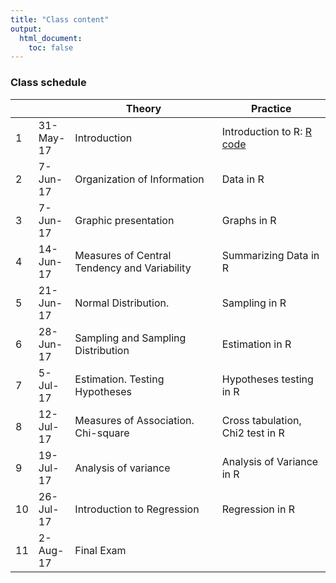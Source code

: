 ```yaml
---
title: "Class content"
output:
  html_document:
    toc: false
---
```


### Class schedule

|   |           | Theory                                       | Practice                         |
|----|-----------|----------------------------------------------|----------------------------------|
| 1  | 31-May-17 | Introduction                                 | Introduction to R: [R code](rcode/lesson00.R)              |
| 2  | 7-Jun-17  | Organization of Information                  | Data in R                        |
| 3  | 7-Jun-17  | Graphic presentation                         | Graphs in R                      |
| 4  | 14-Jun-17 | Measures of Central Tendency and Variability | Summarizing Data in R            |
| 5  | 21-Jun-17 | Normal Distribution.                         | Sampling in R                    |
| 6  | 28-Jun-17 | Sampling and Sampling Distribution           | Estimation in R                  |
| 7  | 5-Jul-17  | Estimation. Testing Hypotheses               | Hypotheses testing in R          |
| 8  | 12-Jul-17 | Measures of Association. Chi-square          | Cross tabulation, Chi2 test in R |
| 9  | 19-Jul-17 | Analysis of variance                         | Analysis of Variance in R        |
| 10 | 26-Jul-17 | Introduction to Regression                   | Regression in R                  |
| 11 | 2-Aug-17  | Final Exam                                   |                                  |


